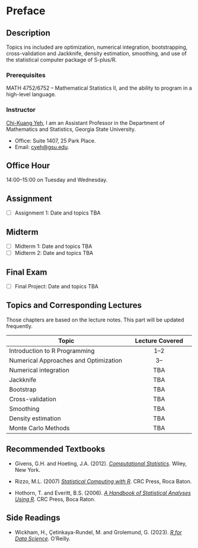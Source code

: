 # Preface {.unnumbered}

## Description

Topics ins included are optimization, numerical integration, bootstrapping, cross-validation and Jackknife, density estimation, smoothing, and use of the statistical computer package of S-plus/R.

### Prerequisites

MATH 4752/6752 -- Mathematical Statistics II, and the ability to program in a high-level language.

### Instructor

[Chi-Kuang Yeh](https://chikuang.github.io/), I am an Assistant Professor in the Department of Mathematics and Statistics, Georgia State University.

-   Office: Suite 1407, 25 Park Place.
-   Email: [cyeh\@gsu.edu](mailto:cyeh@gsu.edu).

## Office Hour

14:00--15:00 on Tuesday and Wednesday.

## Assignment

-   [ ] Assignment 1: Date and topics TBA

## Midterm

-   [ ] Midterm 1: Date and topics TBA
-   [ ] Midterm 2: Date and topics TBA

## Final Exam

-   [ ] Final Project: Date and topics TBA

## Topics and Corresponding Lectures

Those chapters are based on the lecture notes. This part will be updated frequently.

| Topic                         | Lecture Covered |
|-------------------------------|:---------------:|
| Introduction to R Programming |      1--2       |
| Numerical Approaches and Optimization                  |       3--       |
| Numerical integration         |       TBA       |
| Jackknife                     |       TBA       |
| Bootstrap                     |       TBA       |
| Cross-validation              |       TBA       |
| Smoothing                     |       TBA       |
| Density estimation            |       TBA       |
| Monte Carlo Methods           |       TBA       |

## Recommended Textbooks

-   Givens, G.H. and Hoeting, J.A. (2012). [*Computational Statistics*](https://www.stat.colostate.edu/computationalstatistics/). Wiley, New York.

-   Rizzo, M.L. (2007) [*Statistical Computing with R*](https://a-roshani.ir/files/SC/%5B4%5D%20%5BMaria%20L.%20Rizzo%5D%5B2019%5D%20Statistical%20Computing%20%20with%20R,%20Second%20Edition.pdf). CRC Press, Roca Baton.

-   Hothorn, T. and Everitt, B.S. (2006). [*A Handbook of Statistical Analyses Using R*](https://digitallibrary.tsu.ge/book/2019/september/books/A-Handbook-of-Statistical-Analyses.pdf). CRC Press, Boca Raton.

## Side Readings

-   Wickham, H., Çetinkaya-Rundel, M. and Grolemund, G. (2023). [*R for Data Science*](https://r4ds.hadley.nz/). O'Reilly.
